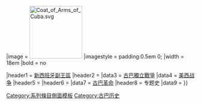 {{Country history
|name = 古巴历史
|linkoverride = [[古巴历史]]
|country = 古巴
|bodystyle = {{#ifeq:{{{float|}}}|left|float: left; clear: left; margin-left: 0; margin-right: 1em;}}
|image = [[File:Coat of Arms of Cuba.svg|140px]] 
|imagestyle = padding:0.5em 0;
|width   = 18em
|bold    = no

|header1 = [[新西班牙副王區]]
|header2 = {{le|古巴都督府|Captaincy General of Cuba}}
|data3   = [[古巴獨立戰爭]]
|data4   = [[美西战争]]
|header5 = {{le|美国保护国古巴|United States Protectorate over Cuba|美国保护国}}
|header6 = {{le|古巴共和国 (1902–1959)|Republic of Cuba (1902–1959)}}
|data7   = [[古巴革命]]
|header8 = 专题史
|data9   = {{le|古巴军事史|Military history of Cuba|军事史}}
}}
<noinclude>
{{clear}}
[[Category:系列條目側面模板]]
[[Category:古巴历史]]
</noinclude>